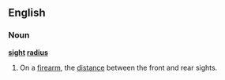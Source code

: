 ==English==
===Noun===
'''[[sight]] [[radius]]'''
#On a [[firearm]], the [[distance]] between the front and rear sights.